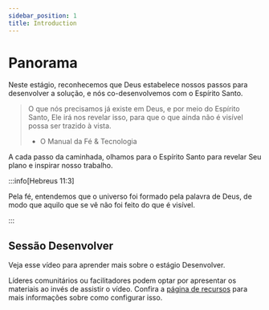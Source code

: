 ```yaml
---
sidebar_position: 1
title: Introduction
---
```



# Panorama

Neste estágio, reconhecemos que Deus estabelece nossos passos para desenvolver a solução, e nós co-desenvolvemos com o Espírito Santo.

>O que nós precisamos já existe em Deus, e por meio do Espírito Santo, Ele irá nos revelar isso, para que o que ainda não é visível possa ser trazido à vista.
>
> - O Manual da Fé & Tecnologia


A cada passo da caminhada, olhamos para o Espírito Santo para revelar Seu plano e inspirar nosso trabalho.

:::info[Hebreus 11:3]

Pela fé, entendemos que o universo foi formado pela palavra de Deus, de modo que aquilo que se vê não foi feito do que é visível.

:::

## Sessão Desenvolver


Veja esse vídeo para aprender mais sobre o estágio Desenvolver.

<div className={styles.videos}>
  <YouTubeVideo id="xTo2p8wMH6s" title="FaithTech Create 2023 - Develop" />
</div>

Líderes comunitários ou facilitadores podem optar por apresentar os materiais
ao invés de assistir o vídeo. Confira a [página de recursos](/prepare/resources)
para mais informações sobre como configurar isso.
